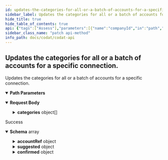 ```yaml
---
id: updates-the-categories-for-all-or-a-batch-of-accounts-for-a-specific-connection
sidebar_label: Updates the categories for all or a batch of accounts for a specific connection.
hide_title: true
hide_table_of_contents: true
api: {"tags":["Assess"],"parameters":[{"name":"companyId","in":"path","required":true,"schema":{"type":"string","format":"uuid"}},{"name":"connectionId","in":"path","required":true,"schema":{"type":"string","format":"uuid"}}],"requestBody":{"content":{"application/json":{"schema":{"type":"object","properties":{"categories":{"type":"array","items":{"type":"object","properties":{"accountRef":{"type":"object","properties":{"id":{"type":"string","nullable":true}},"additionalProperties":false},"confirmed":{"type":"object","properties":{"type":{"type":"string","nullable":true},"subtype":{"type":"string","nullable":true},"detailType":{"type":"string","nullable":true},"modifiedDate":{"type":"string","format":"date-time","nullable":true}},"additionalProperties":false}},"additionalProperties":false},"nullable":true}},"additionalProperties":false}}}},"responses":{"200":{"description":"Success","content":{"application/json":{"schema":{"type":"array","items":{"type":"object","properties":{"accountRef":{"type":"object","properties":{"id":{"type":"string","nullable":true},"name":{"type":"string","nullable":true}},"additionalProperties":false},"suggested":{"type":"object","properties":{"type":{"type":"string","nullable":true},"subtype":{"type":"string","nullable":true},"detailType":{"type":"string","nullable":true},"modifiedDate":{"type":"string","format":"date-time","nullable":true}},"additionalProperties":false},"confirmed":{"type":"object","properties":{"type":{"type":"string","nullable":true},"subtype":{"type":"string","nullable":true},"detailType":{"type":"string","nullable":true},"modifiedDate":{"type":"string","format":"date-time","nullable":true}},"additionalProperties":false}},"additionalProperties":false}}}}}},"security":[{"CodatLogin":[]},{"APIKeyAuth":[]}],"description":"Updates the categories for all or a batch of accounts for a specific connection.","method":"patch","path":"/data/companies/{companyId}/connections/{connectionId}/assess/accounts/categories","servers":[{"url":"https://api.codat.io","description":"Codat API (Production)"}],"securitySchemes":{"AuthorizationHeader":{"type":"apiKey","description":"The word \"Basic\" followed by a space and your API Key, base64 encoded, which can be found [here](https://portal-integration.codat.io/#/profile)","name":"Authorization","in":"header"}},"jsonRequestBodyExample":{"categories":[{"accountRef":{"id":"string"},"confirmed":{"type":"string","subtype":"string","detailType":"string","modifiedDate":"string"}}]},"info":{"title":"Codat API","description":"[What's changed in our Swagger](https://docs.codat.io/docs/new-swagger-ui)","version":"v1"},"postman":{"name":"Updates the categories for all or a batch of accounts for a specific connection.","description":{"type":"text/plain"},"url":{"path":["data","companies",":companyId","connections",":connectionId","assess","accounts","categories"],"host":["{{baseUrl}}"],"query":[],"variable":[{"disabled":false,"description":{"content":"(Required) ","type":"text/plain"},"type":"any","value":"","key":"companyId"},{"disabled":false,"description":{"content":"(Required) ","type":"text/plain"},"type":"any","value":"","key":"connectionId"}]},"header":[{"key":"Content-Type","value":"application/json"},{"key":"Accept","value":"application/json"}],"method":"PATCH","body":{"mode":"raw","raw":"\"\"","options":{"raw":{"language":"json"}}}}}
sidebar_class_name: "patch api-method"
info_path: docs/codat/codat-api
---
```



## Updates the categories for all or a batch of accounts for a specific connection.



Updates the categories for all or a batch of accounts for a specific connection.

<details style={{"marginBottom":"1rem"}} data-collapsed={false} open={true}><summary style={{}}><strong>Path Parameters</strong></summary><div><ul><ParamsItem className={"paramsItem"} param={{"name":"companyId","in":"path","required":true,"schema":{"type":"string","format":"uuid"}}}></ParamsItem><ParamsItem className={"paramsItem"} param={{"name":"connectionId","in":"path","required":true,"schema":{"type":"string","format":"uuid"}}}></ParamsItem></ul></div></details><details style={{}} data-collapsed={false} open={true}><summary style={{"textAlign":"left"}}><strong>Request Body</strong></summary><div style={{"textAlign":"left","marginLeft":"1rem"}}></div><ul style={{"marginLeft":"1rem"}}><SchemaItem collapsible={true} className={"schemaItem"}><details style={{}}><summary style={{}}><strong>categories</strong><span style={{"opacity":"0.6"}}> object[]</span></summary><div style={{"marginLeft":"1rem"}}><SchemaItem collapsible={true} className={"schemaItem"}><details style={{}}><summary style={{}}><strong>accountRef</strong><span style={{"opacity":"0.6"}}> object</span></summary><div style={{"marginLeft":"1rem"}}><SchemaItem collapsible={false} name={"id"} required={false} schemaDescription={undefined} schemaName={"string"} qualifierMessage={undefined}></SchemaItem></div></details></SchemaItem><SchemaItem collapsible={true} className={"schemaItem"}><details style={{}}><summary style={{}}><strong>confirmed</strong><span style={{"opacity":"0.6"}}> object</span></summary><div style={{"marginLeft":"1rem"}}><SchemaItem collapsible={false} name={"type"} required={false} schemaDescription={undefined} schemaName={"string"} qualifierMessage={undefined}></SchemaItem><SchemaItem collapsible={false} name={"subtype"} required={false} schemaDescription={undefined} schemaName={"string"} qualifierMessage={undefined}></SchemaItem><SchemaItem collapsible={false} name={"detailType"} required={false} schemaDescription={undefined} schemaName={"string"} qualifierMessage={undefined}></SchemaItem><SchemaItem collapsible={false} name={"modifiedDate"} required={false} schemaDescription={undefined} schemaName={"date-time"} qualifierMessage={undefined}></SchemaItem></div></details></SchemaItem></div></details></SchemaItem></ul></details><div><ApiTabs><TabItem label={"200"} value={"200"}><div>

Success

</div><div><details style={{}} data-collapsed={false} open={true}><summary style={{"textAlign":"left"}}><strong>Schema</strong><span style={{"opacity":"0.6"}}> array</span></summary><div style={{"textAlign":"left","marginLeft":"1rem"}}></div><ul style={{"marginLeft":"1rem"}}><SchemaItem collapsible={true} className={"schemaItem"}><details style={{}}><summary style={{}}><strong>accountRef</strong><span style={{"opacity":"0.6"}}> object</span></summary><div style={{"marginLeft":"1rem"}}><SchemaItem collapsible={false} name={"id"} required={false} schemaDescription={undefined} schemaName={"string"} qualifierMessage={undefined}></SchemaItem><SchemaItem collapsible={false} name={"name"} required={false} schemaDescription={undefined} schemaName={"string"} qualifierMessage={undefined}></SchemaItem></div></details></SchemaItem><SchemaItem collapsible={true} className={"schemaItem"}><details style={{}}><summary style={{}}><strong>suggested</strong><span style={{"opacity":"0.6"}}> object</span></summary><div style={{"marginLeft":"1rem"}}><SchemaItem collapsible={false} name={"type"} required={false} schemaDescription={undefined} schemaName={"string"} qualifierMessage={undefined}></SchemaItem><SchemaItem collapsible={false} name={"subtype"} required={false} schemaDescription={undefined} schemaName={"string"} qualifierMessage={undefined}></SchemaItem><SchemaItem collapsible={false} name={"detailType"} required={false} schemaDescription={undefined} schemaName={"string"} qualifierMessage={undefined}></SchemaItem><SchemaItem collapsible={false} name={"modifiedDate"} required={false} schemaDescription={undefined} schemaName={"date-time"} qualifierMessage={undefined}></SchemaItem></div></details></SchemaItem><SchemaItem collapsible={true} className={"schemaItem"}><details style={{}}><summary style={{}}><strong>confirmed</strong><span style={{"opacity":"0.6"}}> object</span></summary><div style={{"marginLeft":"1rem"}}><SchemaItem collapsible={false} name={"type"} required={false} schemaDescription={undefined} schemaName={"string"} qualifierMessage={undefined}></SchemaItem><SchemaItem collapsible={false} name={"subtype"} required={false} schemaDescription={undefined} schemaName={"string"} qualifierMessage={undefined}></SchemaItem><SchemaItem collapsible={false} name={"detailType"} required={false} schemaDescription={undefined} schemaName={"string"} qualifierMessage={undefined}></SchemaItem><SchemaItem collapsible={false} name={"modifiedDate"} required={false} schemaDescription={undefined} schemaName={"date-time"} qualifierMessage={undefined}></SchemaItem></div></details></SchemaItem></ul></details></div></TabItem></ApiTabs></div>
      